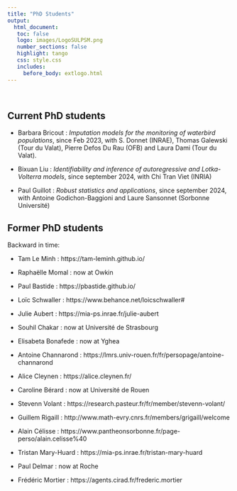```yaml
---
title: "PhD Students"
output: 
  html_document:
   toc: false
   logo: images/LogoSULPSM.png
   number_sections: false
   highlight: tango
   css: style.css
   includes:
     before_body: extlogo.html
---
```


<br>

## Current PhD students

- Barbara Bricout : *Imputation models for the monitoring of waterbird populations*, since Feb 2023, with S. Donnet (INRAE), Thomas Galewski (Tour du Valat), Pierre Defos Du Rau (OFB) and Laura Dami (Tour du Valat).

- Bixuan Liu : *Identifiability and inference of autoregressive and Lotka-Volterra models*, since september 2024, with Chi Tran Viet (INRIA)

- Paul Guillot : *Robust statistics and applications*, since september 2024, with Antoine Godichon-Baggioni and Laure Sansonnet (Sorbonne Université)

## Former PhD students

Backward in time:

- Tam Le Minh : https://tam-leminh.github.io/

- Raphaëlle Momal : now at Owkin

- Paul Bastide : https://pbastide.github.io/

- Loïc Schwaller : https://www.behance.net/loicschwaller#

- Julie Aubert : https://mia-ps.inrae.fr/julie-aubert

- Souhil Chakar : now at Université de Strasbourg

- Elisabeta Bonafede : now at Yghea

- Antoine Channarond : https://lmrs.univ-rouen.fr/fr/persopage/antoine-channarond

- Alice Cleynen : https://alice.cleynen.fr/

- Caroline Bérard : now at Université de Rouen

- Stevenn Volant : https://research.pasteur.fr/fr/member/stevenn-volant/

- Guillem Rigaill : http://www.math-evry.cnrs.fr/members/grigaill/welcome

- Alain Célisse : https://www.pantheonsorbonne.fr/page-perso/alain.celisse%40

- Tristan Mary-Huard : https://mia-ps.inrae.fr/tristan-mary-huard

- Paul Delmar : now at Roche

- Frédéric Mortier : https://agents.cirad.fr/frederic.mortier
